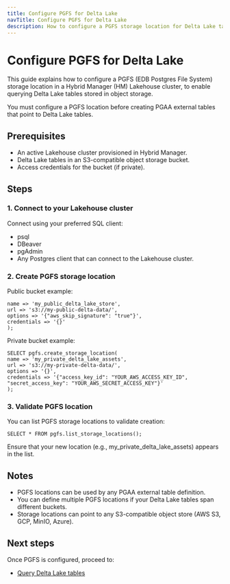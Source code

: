 ```yaml
---
title: Configure PGFS for Delta Lake
navTitle: Configure PGFS for Delta Lake
description: How to configure a PGFS storage location for Delta Lake tables in object storage on an HM-managed Lakehouse cluster.
---
```


# Configure PGFS for Delta Lake

This guide explains how to configure a PGFS (EDB Postgres File System) storage location in a Hybrid Manager (HM) Lakehouse cluster, to enable querying Delta Lake tables stored in object storage.

You must configure a PGFS location before creating PGAA external tables that point to Delta Lake tables.

## Prerequisites

- An active Lakehouse cluster provisioned in Hybrid Manager.
- Delta Lake tables in an S3-compatible object storage bucket.
- Access credentials for the bucket (if private).

## Steps

### 1. Connect to your Lakehouse cluster

Connect using your preferred SQL client:

- psql
- DBeaver
- pgAdmin
- Any Postgres client that can connect to the Lakehouse cluster.

### 2. Create PGFS storage location

Public bucket example:

```SELECT pgfs.create_storage_location(
name => 'my_public_delta_lake_store',
url => 's3://my-public-delta-data/',
options => '{"aws_skip_signature": "true"}',
credentials => '{}'
);
```

Private bucket example:

```
SELECT pgfs.create_storage_location(
name => 'my_private_delta_lake_assets',
url => 's3://my-private-delta-data/',
options => '{}',
credentials => '{"access_key_id": "YOUR_AWS_ACCESS_KEY_ID", "secret_access_key": "YOUR_AWS_SECRET_ACCESS_KEY"}'
);
```

### 3. Validate PGFS location

You can list PGFS storage locations to validate creation:

```SELECT * FROM pgfs.list_storage_locations();```

Ensure that your new location (e.g., my_private_delta_lake_assets) appears in the list.

## Notes

- PGFS locations can be used by any PGAA external table definition.
- You can define multiple PGFS locations if your Delta Lake tables span different buckets.
- Storage locations can point to any S3-compatible object store (AWS S3, GCP, MinIO, Azure).

## Next steps

Once PGFS is configured, proceed to:

- [Query Delta Lake tables](./query-delta-lake-tables)
